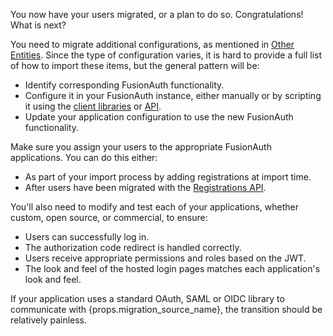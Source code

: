 
You now have your users migrated, or a plan to do so. Congratulations! What is next?

You need to migrate additional configurations, as mentioned in [Other Entities](#other-entities). Since the type of configuration varies, it is hard to provide a full list of how to import these items, but the general pattern will be:

* Identify corresponding FusionAuth functionality.
* Configure it in your FusionAuth instance, either manually or by scripting it using the [client libraries](/docs/sdks/) or [API](/docs/apis/).
* Update your application configuration to use the new FusionAuth functionality.

Make sure you assign your users to the appropriate FusionAuth applications. You can do this either:

* As part of your import process by adding registrations at import time.
* After users have been migrated with the [Registrations API](/docs/apis/registrations).

You'll also need to modify and test each of your applications, whether custom, open source, or commercial, to ensure:

* Users can successfully log in.
* The authorization code redirect is handled correctly.
* Users receive appropriate permissions and roles based on the JWT.
* The look and feel of the hosted login pages matches each application's look and feel.

If your application uses a standard OAuth, SAML or OIDC library to communicate with {props.migration_source_name}, the transition should be relatively painless.

